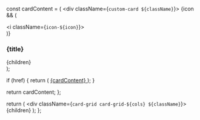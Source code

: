   const cardContent = (
    <div className={`custom-card ${className}`}>
      {icon && (
        <div className="card-icon">
          <i className={`icon-${icon}`}></i>
        </div>
      )}
      <div className="card-content">
        <h3 className="card-title">{title}</h3>
        <div className="card-description">
          {children}
        </div>
      </div>
    </div>
  );

  if (href) {
    return (
      <a href={href} className="card-link">
        {cardContent}
      </a>
    );
  }

  return cardContent;
};

  return (
    <div className={`card-grid card-grid-${cols} ${className}`}>
      {children}
    </div>
  );
};

<style jsx>{`
  .card-grid {
    display: grid;
    gap: 1.5rem;
    margin: 2rem 0;
  }

  .card-grid-2 {
    grid-template-columns: repeat(2, 1fr);
  }

  .card-grid-3 {
    grid-template-columns: repeat(3, 1fr);
  }

  .card-grid-4 {
    grid-template-columns: repeat(4, 1fr);
  }

  @media (max-width: 1024px) {
    .card-grid-3,
    .card-grid-4 {
      grid-template-columns: repeat(2, 1fr);
    }
  }

  @media (max-width: 768px) {
    .card-grid,
    .card-grid-2,
    .card-grid-3,
    .card-grid-4 {
      grid-template-columns: 1fr;
    }
  }

  .card-link {
    text-decoration: none;
    color: inherit;
    display: block;
    transition: transform 0.2s ease, box-shadow 0.2s ease;
  }

  .card-link:hover {
    transform: translateY(-4px);
    text-decoration: none;
  }

  .custom-card {
    background: linear-gradient(135deg, rgba(255, 255, 255, 0.95) 0%, rgba(222, 238, 226, 0.4) 100%);
    border: 2px solid rgba(57, 166, 163, 0.3);
    border-radius: 12px;
    padding: 1.5rem;
    height: 100%;
    display: flex;
    flex-direction: column;
    transition: all 0.2s ease;
    cursor: pointer;
  }

  .custom-card:hover {
    border-color: rgba(57, 166, 163, 0.5);
    box-shadow: 0 8px 25px rgba(0, 0, 0, 0.1);
  }

  [data-theme="dark"] .custom-card {
    background: linear-gradient(135deg, rgba(35, 30, 35, 0.95) 0%, rgba(34, 226, 168, 0.1) 100%);
    border-color: rgba(34, 226, 168, 0.3);
  }

  [data-theme="dark"] .custom-card:hover {
    border-color: rgba(34, 226, 168, 0.5);
    box-shadow: 0 8px 25px rgba(0, 0, 0, 0.3);
  }

  .card-icon {
    display: flex;
    align-items: center;
    justify-content: center;
    width: 48px;
    height: 48px;
    border-radius: 8px;
    margin-bottom: 1rem;
    background: linear-gradient(135deg, var(--cosmos-teal) 0%, var(--cosmos-bright-green) 100%);
  }

  [data-theme="dark"] .card-icon {
    background: linear-gradient(135deg, var(--cosmos-mint) 0%, var(--cosmos-cyan) 100%);
  }

  .card-icon i {
    font-size: 24px;
    color: white;
  }

  .card-content {
    flex: 1;
    display: flex;
    flex-direction: column;
  }

  .card-title {
    font-size: 1.25rem;
    font-weight: 600;
    margin: 0 0 0.75rem 0;
    color: var(--cosmos-space-dark);
    line-height: 1.3;
  }

  [data-theme="dark"] .card-title {
    color: #ffffff;
  }

  .card-description {
    flex: 1;
    font-size: 0.95rem;
    line-height: 1.5;
    color: #475569;
  }

  [data-theme="dark"] .card-description {
    color: #cbd5e1;
  }

  /* Icon mappings */
  .icon-ethereum::before { content: "⟠"; }
  .icon-atom::before { content: "⚛"; }
  .icon-building::before { content: "🏢"; }
  .icon-zap::before { content: "⚡"; }
  .icon-cpu::before { content: "🖥"; }
  .icon-hammer::before { content: "🔨"; }
  .icon-box::before { content: "📦"; }
  .icon-book-open::before { content: "📖"; }
  .icon-file-code::before { content: "📄"; }
  .icon-flask::before { content: "🧪"; }
  .icon-lightbulb::before { content: "💡"; }
  .icon-git-compare::before { content: "🔄"; }
  .icon-puzzle::before { content: "🧩"; }
  .icon-code::before { content: "💻"; }
  .icon-magic-wand::before { content: "🪄"; }
  .icon-shield::before { content: "🛡"; }
  .icon-link::before { content: "🔗"; }
  .icon-wrench::before { content: "🔧"; }
  .icon-play::before { content: "▶"; }
  .icon-balance-scale::before { content: "⚖"; }
  .icon-chart-bar::before { content: "📊"; }
  .icon-rocket::before { content: "🚀"; }
  .icon-bug::before { content: "🐛"; }
  .icon-discord::before { content: "💬"; }
  .icon-github::before { content: "🐙"; }
`}</style>